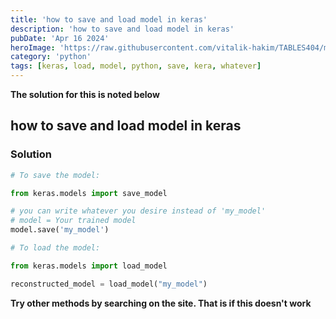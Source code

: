 ```yaml
---
title: 'how to save and load model in keras'
description: 'how to save and load model in keras'
pubDate: 'Apr 16 2024'
heroImage: 'https://raw.githubusercontent.com/vitalik-hakim/TABLES404/main/error_b/python.jpg'
category: 'python'
tags: [keras, load, model, python, save, kera, whatever]
---
```


**The solution for this is noted below**

## how to save and load model in keras

### Solution

```python
# To save the model:

from keras.models import save_model

# you can write whatever you desire instead of 'my_model'
# model = Your trained model
model.save('my_model')

# To load the model:

from keras.models import load_model

reconstructed_model = load_model("my_model")
```

**Try other methods by searching on the site. That is if this doesn't work**
